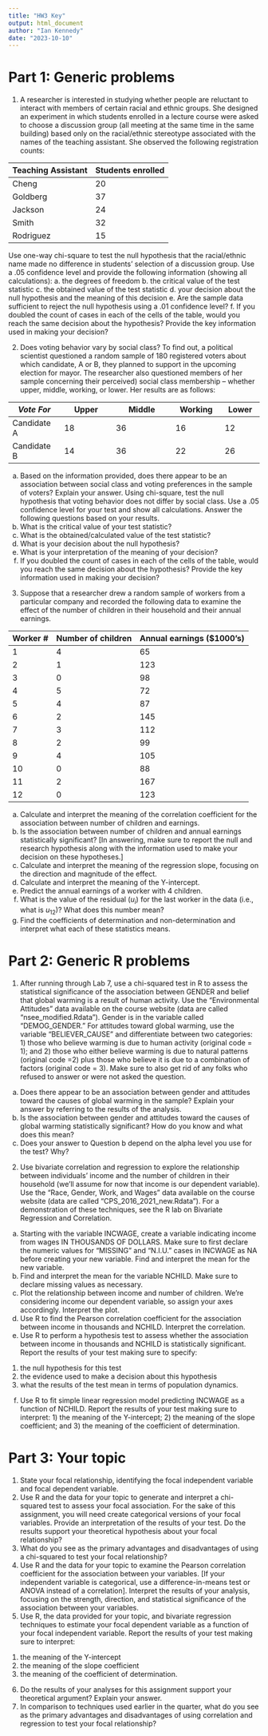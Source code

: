 ```yaml
---
title: "HW3 Key"
output: html_document
author: "Ian Kennedy"
date: "2023-10-10"
---
```


# Part 1: Generic problems 

1. A researcher is interested in studying whether people are reluctant to interact with members of certain racial and ethnic groups. She designed an experiment in which students enrolled in a lecture course were asked to choose a discussion group (all meeting at the same time in the same building) based only on the racial/ethnic stereotype  associated with the names of the teaching assistant. She observed the following registration counts: 

Teaching Assistant Students enrolled
-------            -------
Cheng	                20
Goldberg              37
Jackson	              24
Smith	                32
Rodriguez	            15

Use one-way chi-square to test the null hypothesis that the racial/ethnic name made no difference in students’ selection of a discussion group. Use a .05 confidence level and provide the following information (showing all calculations): 
a.	the degrees of freedom 
b.	the critical value of the test statistic 
c.	the obtained value of the test statistic 
d.	your decision about the null hypothesis and the meaning of this decision 
e.	Are the sample data sufficient to reject the null hypothesis using a .01 confidence level? f. If you doubled the count of cases in each of the cells of the table, would you reach the same decision about the  hypothesis? Provide the key information used in making your decision? 

2. Does voting behavior vary by social class? To find out, a political scientist questioned a random sample of 180  registered voters about which candidate, A or B, they planned to support in the upcoming election for mayor. The  researcher also questioned members of her sample concerning their perceived) social class membership – whether  upper, middle, working, or lower. Her results are as follows: 
  

| *Vote For*     | Upper	        |    Middle	      | Working	     |Lower      |  
|---------------|---------------|-----------------|--------------|-----------|   
| Candidate A	  |   18	        |   36            | 	16         |	12       |  
| Candidate B	  |   14        	|   36	          |   22	       |  26       |  

a.	Based on the information provided, does there appear to be an association between social class and voting  preferences in the sample of voters? Explain your answer. 
Using chi-square, test the null hypothesis that voting behavior does not differ by social class. Use a .05 confidence  level for your test and show all calculations. Answer the following questions based on your results.
b.	What is the critical value of your test statistic? 
c.	What is the obtained/calculated value of the test statistic? 
d.	What is your decision about the null hypothesis? 
e.	What is your interpretation of the meaning of your decision? 
f.	If you doubled the count of cases in each of the cells of the table, would you reach the same decision about the  hypothesis? Provide the key information used in making your decision?

 3. Suppose that a researcher drew a random sample of workers from a particular company and recorded the following  data to examine the effect of the number of children in their household and their annual earnings. 

Worker # | Number of children	| Annual earnings ($1000's)
|---------------|---------------|-----------------|
|1	|4	|65|
|2	|1	|123|
|3 | 0 | 98 |
|4 | 5 | 72|
|5 | 4 | 87|
|6 | 2 | 145|
|7 | 3 | 112|
|8 | 2 | 99|
|9 | 4 | 105|
|10 | 0 | 88|
|11 | 2 | 167|
|12 | 0 | 123|

a.	Calculate and interpret the meaning of the correlation coefficient for the association between number of children and earnings. 
b.	Is the association between number of children and annual earnings statistically significant? [In answering, make sure to report the null and research hypothesis along with the information used to make your decision on these  hypotheses.] 
c.	Calculate and interpret the meaning of the regression slope, focusing on the direction and magnitude of the effect. 
d.	Calculate and interpret the meaning of the Y-intercept. 
e.	Predict the annual earnings of a worker with 4 children. 
f.	What is the value of the residual ($u_i$) for the last worker in the data (i.e., what is $u_12$)? What does this number mean?  
g.	Find the coefficients of determination and non-determination and interpret what each of these statistics means.

# Part 2: Generic R problems 
1. After running through Lab 7, use a chi-squared test in R to assess the statistical significance of the association between GENDER and belief that global warming is a result of human activity. Use the "Environmental Attitudes” data available on the course website (data are called "nsee_modified.Rdata"). Gender is in the variable called "DEMOG_GENDER." For attitudes toward global warming, use the variable "BELIEVER_CAUSE" and differentiate between two categories: 1) those who believe warming is due to human activity (original code = 1); and 2) those who either believe warming is due to natural patterns (original code =2) plus those who believe it is due to  a combination of factors (original code = 3). Make sure to also get rid of any folks who refused to answer or were not asked the question. 
a.	Does there appear to be an association between gender and attitudes toward the causes of global warming in the sample? Explain your answer by referring to the results of the analysis. 
b.	Is the association between gender and attitudes toward the causes of global warming statistically significant?  How do you know and what does this mean? 
c.	Does your answer to Question b depend on the alpha level you use for the test? Why?


2. Use bivariate correlation and regression to explore the relationship between individuals’ income and the number of children in their household (we’ll assume for now that income is our dependent variable). Use the "Race, Gender, Work, and Wages" data available on the course website (data are called "CPS_2016_2021_new.Rdata"). For a demonstration of these techniques, see the R lab on Bivariate Regression and Correlation.
a.	Starting with the variable INCWAGE, create a variable indicating income from wages IN THOUSANDS OF DOLLARS. Make sure to first declare the numeric values for "MISSING” and “N.I.U.” cases in INCWAGE as NA before creating your new variable. Find and interpret the mean for the new variable. 
b.	Find and interpret the mean for the variable NCHILD. Make sure to declare missing values as necessary. 
c. Plot the relationship between income and number of children. We're considering income our dependent variable, so assign your axes accordingly. Interpret the plot.
d.	Use R to find the Pearson correlation coefficient for the association between income in thousands and NCHILD. Interpret the correlation.
e.	Use R to perform a hypothesis test to assess whether the association between income in thousands and NCHILD is statistically significant. Report the results of your test making sure to specify: 
1) the null hypothesis for this test
2) the evidence used to make a decision about this hypothesis
3) what the results of the test mean in terms of population dynamics. 
f.	Use R to fit simple linear regression model predicting INCWAGE as a function of NCHILD. Report the results of your test making sure to interpret: 1) the meaning of the Y-intercept; 2) the meaning of the slope coefficient; and 3) the meaning of the coefficient of determination. 

# Part 3: Your topic 
1.	State your focal relationship, identifying the focal independent variable and focal dependent variable. 
2.	Use R and the data for your topic to generate and interpret a chi-squared test to assess your focal association. For the sake of this assignment, you will need create categorical versions of your focal variables.  Provide an interpretation of the results of your test. Do the results support your theoretical hypothesis about your focal relationship? 
3.	What do you see as the primary advantages and disadvantages of using a chi-squared to test your focal relationship?
4.	Use R and the data for your topic to examine the Pearson correlation coefficient for the association between your variables. [If your independent variable is categorical, use a difference-in-means test or ANOVA instead of a correlation]. Interpret the results of your analysis, focusing on the strength, direction, and statistical significance of the association between your variables. 
5.	Use R, the data provided for your topic, and bivariate regression techniques to estimate your focal dependent variable as a function of your focal independent variable. Report the results of your test making sure to interpret: 
1)  the meaning of the Y-intercept
2) the meaning of the slope coefficient
3) the meaning of the coefficient of  determination. 
6.	Do the results of your analyses for this assignment support your theoretical argument? Explain your answer. 
7.	In comparison to techniques used earlier in the quarter, what do you see as the primary advantages and disadvantages of using correlation and regression to test your focal relationship?

